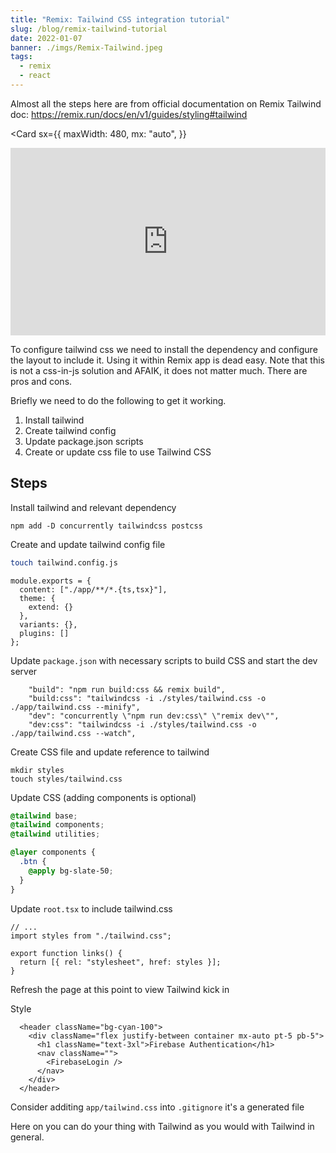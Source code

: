```yaml
---
title: "Remix: Tailwind CSS integration tutorial"
slug: /blog/remix-tailwind-tutorial
date: 2022-01-07
banner: ./imgs/Remix-Tailwind.jpeg
tags:
  - remix
  - react
---
```



Almost all the steps here are from official documentation on Remix Tailwind doc: https://remix.run/docs/en/v1/guides/styling#tailwind

<Card
  sx={{
    maxWidth: 480,
    mx: "auto",
  }}
>
  <iframe
    width="100%"
    height="300px"
    src="https://www.youtube.com/embed/fLjRyNu7ab8"
    frameborder="0"
    allow="accelerometer; picture-in-picture"
    allowfullscreen
  ></iframe>
</Card>

To configure tailwind css we need to install the dependency and configure the layout
to include it. Using it within Remix app is dead easy. Note that this is not a
css-in-js solution and AFAIK, it does not matter much. There are pros and cons.

Briefly we need to do the following to get it working.

1. Install tailwind
2. Create tailwind config
3. Update package.json scripts
4. Create or update css file to use Tailwind CSS

## Steps

Install tailwind and relevant dependency

```
npm add -D concurrently tailwindcss postcss
```

Create and update tailwind config file

```sh
touch tailwind.config.js
```

```
module.exports = {
  content: ["./app/**/*.{ts,tsx}"],
  theme: {
    extend: {}
  },
  variants: {},
  plugins: []
};
```

Update `package.json` with necessary scripts to build CSS and start the dev server

```
    "build": "npm run build:css && remix build",
    "build:css": "tailwindcss -i ./styles/tailwind.css -o ./app/tailwind.css --minify",
    "dev": "concurrently \"npm run dev:css\" \"remix dev\"",
    "dev:css": "tailwindcss -i ./styles/tailwind.css -o ./app/tailwind.css --watch",
```

Create CSS file and update reference to tailwind

```
mkdir styles
touch styles/tailwind.css
```

Update CSS (adding components is optional)

```CSS:title=styles/tailwind.css
@tailwind base;
@tailwind components;
@tailwind utilities;

@layer components {
  .btn {
    @apply bg-slate-50;
  }
}
```

Update `root.tsx` to include tailwind.css

```tsx:title=root.tsx
// ...
import styles from "./tailwind.css";

export function links() {
  return [{ rel: "stylesheet", href: styles }];
}
```

Refresh the page at this point to view Tailwind kick in

Style

```tsx:title=index.tsx
  <header className="bg-cyan-100">
    <div className="flex justify-between container mx-auto pt-5 pb-5">
      <h1 className="text-3xl">Firebase Authentication</h1>
      <nav className="">
        <FirebaseLogin />
      </nav>
    </div>
  </header>
```

Consider additing `app/tailwind.css` into `.gitignore` it's a generated file

Here on you can do your thing with Tailwind as you would with Tailwind
in general.

